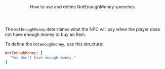 <Header title="NotEnoughMoney">
  How to use and define NotEnoughMoney speeches.
</Header>

The `NotEnoughMoney` determines what the NPC will say when the player does not have enough money to buy an Item.

<PMSpeeches speech="NotEnoughMoney"/>

To define the `Notenoughmoney`, use this structure:
<br/>
```ruby
NotEnoughMoney: [
  "You don't have enough money."
]
```
<ImageWithCaption src="/images/documentation/poke-market/NotEnoughMoney.png" caption="NotEnoughMoney"/>